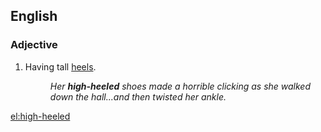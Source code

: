 ==English==

===Adjective===
{{en-adj|-}}

#Having tall [[heel]]s.
#:''Her '''high-heeled''' shoes made a horrible clicking as she walked down the hall...and then twisted her ankle.''

[[el:high-heeled]]